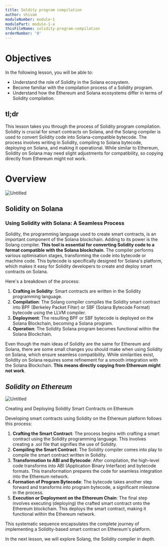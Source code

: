 ```yaml
---
title: Soldity program compilation
author: shivam
moduleNumber: module-1
modulePart: module-1-a
thisFileName: solidity-program-compilation
orderNumber: '0'
---
```


# Objectives

In the following lesson, you will be able to:

- Understand the role of Solidity in the Solana ecosystem.
- Become familiar with the compilation process of a Solidity program.
- Understand how the Ethereum and Solana ecosystems differ in terms of Solidity compilation.

## tl;dr

This lesson takes you through the process of Solidity program compilation. Solidity is crucial for smart contracts on Solana, and the Solang compiler is used to convert Solidity code into Solana-compatible bytecode. The process involves writing in Solidity, compiling to Solana bytecode, deploying on Solana, and making it operational. While similar to Ethereum, Solidity on Solana may need slight adjustments for compatibility, so copying directly from Ethereum might not work.

# Overview

![Untitled](https://prod-files-secure.s3.us-west-2.amazonaws.com/df3c1e0d-01b0-4523-b846-e1bb2ca88f61/462fafb1-7d5d-4290-8ac9-aa4e6f8d41ee/Untitled.jpeg)

## **Solidity on Solana**

### Using Solidity with Solana: A Seamless Process

Solidity, the programming language used to create smart contracts, is an important component of the Solana blockchain. Adding to its power is the Solang compiler. **This tool is essential for converting Solidity code to a format compatible with the Solana blockchain**. The compiler performs various optimisation stages, transforming the code into bytecode or machine code. This bytecode is specifically designed for Solana's platform, which makes it easy for Solidity developers to create and deploy smart contracts on Solana.

Here's a breakdown of the process:

1. **Crafting in Solidity**: Smart contracts are written in the Solidity programming language.
2. **Compilation**: The Solang compiler compiles the Solidity smart contract into BPF (Berkeley Packet Filter) or SBF (Solana Bytecode Format) bytecode using the LLVM compiler.
3. **Deployment**: The resulting BPF or SBF bytecode is deployed on the Solana Blockchain, becoming a Solana program.
4. **Operation**: The Solidity Solana program becomes functional within the Solana Blockchain.

Even though the main ideas of Solidity are the same for Ethereum and Solana, there are some small changes you should make when using Solidity on Solana, which ensure seamless compatibility. While similarities exist, Solidity on Solana requires some refinement for a smooth integration with the Solana Blockchain. **This means directly copying from Ethereum might not work**.

## ***Solidity on Ethereum***

![Untitled](https://prod-files-secure.s3.us-west-2.amazonaws.com/df3c1e0d-01b0-4523-b846-e1bb2ca88f61/d33ff8de-b5a7-4b33-a1b1-558583198daa/Untitled.jpeg)

Creating and Deploying Solidity Smart Contracts on Ethereum

Developing smart contracts using Solidity on the Ethereum platform follows this process:

1. **Crafting the Smart Contract**: The process begins with crafting a smart contract using the Solidity programming language. This involves creating a .sol file that signifies the use of Solidity.
2. **Compiling the Smart Contract**: The Solidity compiler comes into play to compile the smart contract written in Solidity.
3. **Transformation to ABI and Bytecode**: After compilation, the high-level code transforms into ABI (Application Binary Interface) and bytecode formats. This transformation prepares the code for seamless integration into the Ethereum network.
4. **Formation of Program Bytecode**: The bytecode takes another step forward and transforms into program bytecode, a significant milestone in the process.
5. **Execution or Deployment on the Ethereum Chain**: The final step involves executing (deploying) the crafted smart contract onto the Ethereum blockchain. This deploys the smart contract, making it functional within the Ethereum network.

This systematic sequence encapsulates the complete journey of implementing a Solidity-based smart contract on Ethereum's platform. 

In the next lesson, we will explore Solang, the Solidity compiler in depth.

